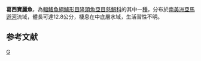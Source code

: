{{Speciesbox 
| taxon = Aequidens gerciliae
| status = NE
| status_system = IUCN3.1
| authority = [[Kullander|Kullander]], 1995
| synonyms = 
}}

'''葛西寶麗魚'''，為[[輻鰭魚綱|輻鰭魚綱]][[鱸形目|鱸形目]][[隆頭魚亞目|隆頭魚亞目]][[慈鯛科|慈鯛科]]的其中一[[種|種]]，分布於[[南美洲|南美洲]][[亞馬遜河|亞馬遜河]]流域，體長可達12.8公分，棲息在中底層水域，生活習性不明。

==参考文献==
{{reflist}}
{{Taxonbar}}

[[Category:寶麗魚屬|G]]